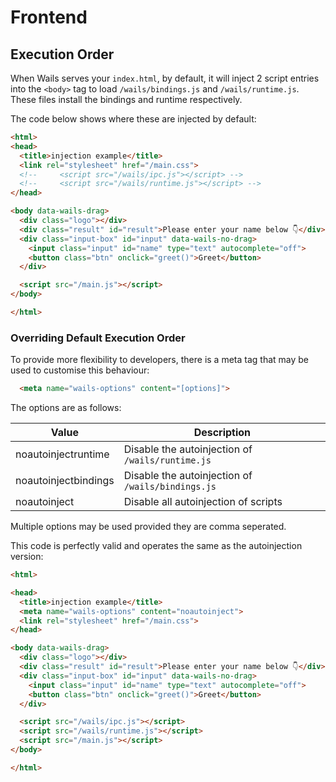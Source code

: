 
# Frontend

## Execution Order

When Wails serves your `index.html`, by default, it will inject 2 script entries into the `<body>` tag to load `/wails/bindings.js`
and `/wails/runtime.js`. These files install the bindings and runtime respectively.

The code below shows where these are injected by default:

```html
<html>
<head>
  <title>injection example</title>
  <link rel="stylesheet" href="/main.css">
  <!--     <script src="/wails/ipc.js"></script> -->
  <!--     <script src="/wails/runtime.js"></script> -->
</head>

<body data-wails-drag>
  <div class="logo"></div>
  <div class="result" id="result">Please enter your name below 👇</div>
  <div class="input-box" id="input" data-wails-no-drag>
    <input class="input" id="name" type="text" autocomplete="off">
    <button class="btn" onclick="greet()">Greet</button>
  </div>

  <script src="/main.js"></script>
</body>

</html>
```

### Overriding Default Execution Order

To provide more flexibility to developers, there is a meta tag that may be used to customise this behaviour:

```html
  <meta name="wails-options" content="[options]">
```

The options are as follows:

| Value                | Description                                       |
| -------------------- | ------------------------------------------------- |
| noautoinjectruntime  | Disable the autoinjection of `/wails/runtime.js`  |
| noautoinjectbindings | Disable the autoinjection of `/wails/bindings.js` |
| noautoinject         | Disable all autoinjection of scripts              |

Multiple options may be used provided they are comma seperated.

This code is perfectly valid and operates the same as the autoinjection version:

```html
<html>

<head>
  <title>injection example</title>
  <meta name="wails-options" content="noautoinject">
  <link rel="stylesheet" href="/main.css">
</head>

<body data-wails-drag>
  <div class="logo"></div>
  <div class="result" id="result">Please enter your name below 👇</div>
  <div class="input-box" id="input" data-wails-no-drag>
    <input class="input" id="name" type="text" autocomplete="off">
    <button class="btn" onclick="greet()">Greet</button>
  </div>

  <script src="/wails/ipc.js"></script>
  <script src="/wails/runtime.js"></script>
  <script src="/main.js"></script>
</body>

</html>
```